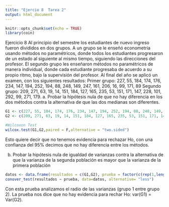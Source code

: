 ```yaml
---
title: "Ejercio 8  Tarea 2"
output: html_document
---
```


```r
knitr::opts_chunk$set(echo = TRUE)
library(coin)
```

Ejercicio 8
Al principio del semestre los estudiantes de nuevo ingreso fueron divididos en dos grupos. A un grupo se le enseñó econometría usando métodos no paramétricos, donde todos los estudiantes progresaron de un estado al siguiente al mismo tiempo, siguiendo las direcciones del profesor. El segundo grupo les enseñaron métodos no paramétricos de manera individual, donde cada estudiante progresaba de acuerdo a su propio ritmo, bajo la supervisión del profesor. Al ﬁnal del año se aplicó un examen, con los siguientes resultados: Primer grupo: 227, 55, 184, 174, 176, 234, 147, 194, 252, 194, 88, 248, 149, 247, 161, 206, 16, 99, 171, 89 Segundo grupo: 209, 271, 63, 19, 14, 151, 184, 127, 165, 235, 53, 151, 171, 147, 228, 101, 292, 99, 271, 179.
a. Probar la hipótesis nula de que no hay diferencia en los dos métodos contra la alternativa de que las dos medianas son diferentes.
```r
G1 <- c(227, 55, 184, 174, 176, 234, 147, 194, 252, 194, 88, 248, 149, 247, 161, 206, 16, 99, 171, 89)
G2 <- c(209, 271, 63, 19, 14, 151, 184, 127, 165, 235, 53, 151, 171, 147, 228, 101, 292, 99, 271, 179)

#Wilcoxon Test
wilcox.test(G1,G2,paired = F,alternative = "two.sided")

```
Esto quiere decir que no tenemos evidencia para rechazar Ho, con una confianza del 95% decimos que no hay diferencia entre los métodos.

b. Probar la hipótesis nula de igualdad de varianzas contra la alternativa de que la varianza de la segunda población es mayor que la varianza de la primera población
```r
datos <- data.frame(resultados = c(G1,G2), prueba = factor(c(rep(1,length(G1)),rep(2,length(G2)))))
conover_test(resultados ∼ prueba, data=datos, alternative= "less")
```
Con esta prueba analizamos el radio de las varianzas (grupo 1 entre grupo 2). La prueba nos dice que no hay evidencia para rechar Ho: var(G1) = Var(G2).